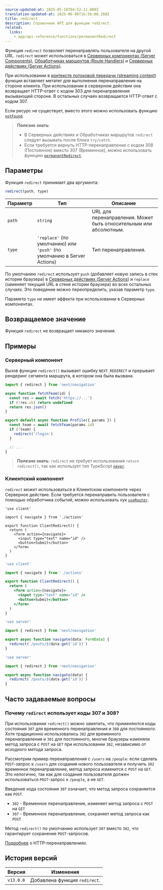 ```yaml
---
source-updated-at: 2025-05-16T04:52:11.000Z
translation-updated-at: 2025-06-06T16:56:06.268Z
title: redirect
description: Справочник API для функции redirect.
related:
  links:
    - app/api-reference/functions/permanentRedirect
---
```


Функция `redirect` позволяет перенаправлять пользователя на другой URL. `redirect` может использоваться в [Серверных компонентах (Server Components)](/docs/app/building-your-application/rendering/server-components), [Обработчиках маршрутов (Route Handlers)](/docs/app/building-your-application/routing/route-handlers) и [Серверных действиях (Server Actions)](/docs/app/building-your-application/data-fetching/server-actions-and-mutations).

При использовании в [контексте потоковой передачи (streaming context)](/docs/app/building-your-application/routing/loading-ui-and-streaming#what-is-streaming) функция вставляет метатег для выполнения перенаправления на стороне клиента. При использовании в серверном действии она возвращает HTTP-ответ с кодом 303 для перенаправления вызывающей стороне. В остальных случаях возвращается HTTP-ответ с кодом 307.

Если ресурс не существует, вместо этого можно использовать функцию [`notFound`](/docs/app/api-reference/functions/not-found).

> **Полезно знать**:
>
> - В Серверных действиях и Обработчиках маршрутов `redirect` следует вызывать после блока `try/catch`.
> - Если требуется вернуть HTTP-перенаправление с кодом 308 (Постоянное) вместо 307 (Временное), можно использовать функцию [`permanentRedirect`](/docs/app/api-reference/functions/permanentRedirect).

## Параметры

Функция `redirect` принимает два аргумента:

```js
redirect(path, type)
```

| Параметр | Тип                                                          | Описание                                                  |
| --------- | ------------------------------------------------------------- | --------------------------------------------------------- |
| `path`    | `string`                                                      | URL для перенаправления. Может быть относительным или абсолютным. |
| `type`    | `'replace'` (по умолчанию) или `'push'` (по умолчанию в Server Actions) | Тип перенаправления.                                      |

По умолчанию `redirect` использует `push` (добавляет новую запись в стек истории браузера) в [Серверных действиях (Server Actions)](/docs/app/building-your-application/data-fetching/server-actions-and-mutations) и `replace` (заменяет текущий URL в стеке истории браузера) во всех остальных случаях. Это поведение можно переопределить, указав параметр `type`.

Параметр `type` не имеет эффекта при использовании в Серверных компонентах.

## Возвращаемое значение

Функция `redirect` не возвращает никакого значения.

## Примеры

### Серверный компонент

Вызов функции `redirect()` вызывает ошибку `NEXT_REDIRECT` и прерывает рендеринг сегмента маршрута, в котором она была вызвана.

```jsx filename="app/team/[id]/page.js"
import { redirect } from 'next/navigation'

async function fetchTeam(id) {
  const res = await fetch('https://...')
  if (!res.ok) return undefined
  return res.json()
}

export default async function Profile({ params }) {
  const team = await fetchTeam(params.id)
  if (!team) {
    redirect('/login')
  }

  // ...
}
```

> **Полезно знать**: `redirect` не требует использования `return redirect()`, так как использует тип TypeScript [`never`](https://www.typescriptlang.org/docs/handbook/2/functions.html#never).

### Клиентский компонент

`redirect` может использоваться в Клиентском компоненте через Серверное действие. Если требуется перенаправить пользователя с помощью обработчика событий, можно использовать хук [`useRouter`](/docs/app/api-reference/functions/use-router).

```tsx filename="app/client-redirect.tsx" switcher
'use client'

import { navigate } from './actions'

export function ClientRedirect() {
  return (
    <form action={navigate}>
      <input type="text" name="id" />
      <button>Submit</button>
    </form>
  )
}
```

```jsx filename="app/client-redirect.jsx" switcher
'use client'

import { navigate } from './actions'

export function ClientRedirect() {
  return (
    <form action={navigate}>
      <input type="text" name="id" />
      <button>Submit</button>
    </form>
  )
}
```

```ts filename="app/actions.ts" switcher
'use server'

import { redirect } from 'next/navigation'

export async function navigate(data: FormData) {
  redirect(`/posts/${data.get('id')}`)
}
```

```js filename="app/actions.js" switcher
'use server'

import { redirect } from 'next/navigation'

export async function navigate(data) {
  redirect(`/posts/${data.get('id')}`)
}
```

## Часто задаваемые вопросы

### Почему `redirect` использует коды 307 и 308?

При использовании `redirect()` можно заметить, что применяются коды состояния `307` для временного перенаправления и `308` для постоянного. Хотя традиционно использовались `302` для временного перенаправления и `301` для постоянного, многие браузеры изменяли метод запроса с `POST` на `GET` при использовании `302`, независимо от исходного метода запроса.

Рассмотрим пример перенаправления с `/users` на `/people`: если сделать `POST`-запрос к `/users` для создания нового пользователя и получить `302` временное перенаправление, метод запроса изменится с `POST` на `GET`. Это нелогично, так как для создания пользователя должен использоваться `POST`-запрос к `/people`, а не `GET`.

Введение кода состояния `307` означает, что метод запроса сохраняется как `POST`.

- `302` - Временное перенаправление, изменяет метод запроса с `POST` на `GET`
- `307` - Временное перенаправление, сохраняет метод запроса как `POST`

Метод `redirect()` по умолчанию использует `307` вместо `302`, что гарантирует сохранение `POST`-запросов.

[Подробнее](https://developer.mozilla.org/docs/Web/HTTP/Redirections) о HTTP-перенаправлениях.

## История версий

| Версия    | Изменения                |
| --------- | ------------------------ |
| `v13.0.0` | Добавлена функция `redirect`. |